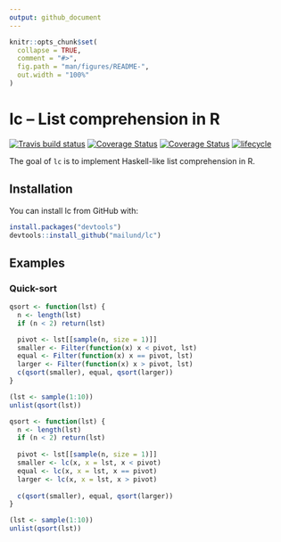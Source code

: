 ```yaml
---
output: github_document
---
```


<!-- README.md is generated from README.Rmd. Please edit that file -->

```r
knitr::opts_chunk$set(
  collapse = TRUE,
  comment = "#>",
  fig.path = "man/figures/README-",
  out.width = "100%"
)
```

# lc -- List comprehension in R

[![Travis build status](https://travis-ci.org/mailund/lc.svg?branch=master)](https://travis-ci.org/mailund/lc)
[![Coverage Status](https://img.shields.io/codecov/c/github/mailund/lc/master.svg)](https://codecov.io/github/mailund/lc?branch=master)
[![Coverage Status](https://coveralls.io/repos/github/mailund/lc/badge.svg?branch=master)](https://coveralls.io/github/mailund/lc?branch=master)
[![lifecycle](https://img.shields.io/badge/lifecycle-experimental-orange.svg)](https://www.tidyverse.org/lifecycle/#experimental)

The goal of `lc` is to implement Haskell-like list comprehension in R.

## Installation

You can install lc from GitHub with:

```r
install.packages("devtools")
devtools::install_github("mailund/lc")
```

## Examples

### Quick-sort

```r
qsort <- function(lst) {
  n <- length(lst)
  if (n < 2) return(lst)

  pivot <- lst[[sample(n, size = 1)]]
  smaller <- Filter(function(x) x < pivot, lst)
  equal <- Filter(function(x) x == pivot, lst)
  larger <- Filter(function(x) x > pivot, lst)
  c(qsort(smaller), equal, qsort(larger))
}

(lst <- sample(1:10))
unlist(qsort(lst))
```

```r
qsort <- function(lst) {
  n <- length(lst)
  if (n < 2) return(lst)
  
  pivot <- lst[[sample(n, size = 1)]]
  smaller <- lc(x, x = lst, x < pivot)
  equal <- lc(x, x = lst, x == pivot)
  larger <- lc(x, x = lst, x > pivot)
  
  c(qsort(smaller), equal, qsort(larger))
}

(lst <- sample(1:10))
unlist(qsort(lst))
```
